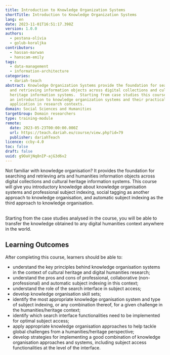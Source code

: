 ```yaml
---
title: Introduction to Knowledge Organization Systems
shortTitle: Introduction to Knowledge Organization Systems
lang: en
date: 2023-11-01T16:51:17.398Z
version: 1.0.0
authors:
  - pestana-olívia
  - golub-koraljka
contributors:
  - hassan-marwan
  - hanscam-emily
tags:
  - data-management
  - information-architecture
categories:
  - dariah-teach
abstract: Knowledge Organization Systems provide the foundation for searching
  and retrieving information objects across digital collections and cultural
  heritage information systems.  Starting from case studies this course provides
  an introduction to knowledge organization systems and their practical
  application in research contexts.
domain: Social Sciences and Humanities
targetGroup: Domain researchers
type: training-module
remote:
  date: 2023-05-23T00:00:00.000Z
  url: https://teach.dariah.eu/course/view.php?id=79
  publisher: dariahTeach
licence: ccby-4.0
toc: false
draft: false
uuid: g9OaVjNq8nIP-ajG3d6v2
---
```


Not familiar with knowledge organisation? It provides the foundation for searching and retrieving arts and humanities information objects across digital collections and cultural heritage information systems. This course will give you introductory knowledge about knowledge organisation systems and professional subject indexing, social tagging as another approach to knowledge organisation, and automatic subject indexing as the third approach to knowledge organisation.

\
Starting from the case studies analysed in the course, you will be able to transfer the knowledge obtained to any digital humanities context anywhere in the world.

## L﻿earning Outcomes

A﻿fter completing this course, learners should be able to:

* understand the key principles behind knowledge organisation systems in the context of cultural heritage and digital humanities research;
* understand the pros and cons of professional, collaborative (non-professional) and automatic subject indexing in this context;
* understand the role of the search interface in subject access;
* develop knowledge organisation skill sets;
* identify the most appropriate knowledge organisation system and type of subject indexing, or any combination thereof, for a given challenge in the humanities/heritage context;
* identify which search interface functionalities need to be implemented for optimal subject access;
* apply appropriate knowledge organisation approaches to help tackle global challenges from a humanities/heritage perspective;
* develop strategies for implementing a good combination of knowledge organisation approaches and systems, including subject access functionalities at the level of the interface.

<ExternalResource title="Interested in learning more?" subtitle="Check out &#x22;Introduction to Knowledge Organization Systems&#x22;" url="https://teach.dariah.eu/course/view.php?id=79" />
